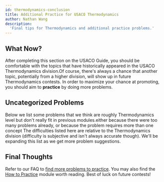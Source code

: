 ```yaml
---
id: thermodynamics-conclusion
title: Additional Practice for USACO Thermodynamics
author: Nathan Wang
description:
  'Final tips for Thermodynamics and additional practice problems.'
---
```


## What Now?

After completing this section on the USACO Guide, you should be comfortable with
the topics that have historically appeared in the USACO Thermodynamics
division.<Asterisk>Of course, there's always a chance that another topic,
potentially from a higher division, will show up in future Thermodynamics
contests.</Asterisk> In order to maximize your chance at promoting, you should
aim to **practice** by doing more problems.

## Uncategorized Problems

Below we list some problems that we think are roughly Thermodynamics level but don't
really fit in previous modules.<Asterisk>either because there were too many
problems already, or because the problem requires more than one
concept</Asterisk> The difficulties listed here are relative to the Thermodynamics
division (difficulty is subjective and isn't always accurate though). We'll be
expanding this list as we get more problem suggestions.

<Problems problems="problems" />

## Final Thoughts

Refer to our FAQ to
[find more problems to practice](/general/faq#q-where-can-i-find-more-practice-problems).
You may also find the [How to Practice](/general/practicing)
module worth reading. Best of luck on future contests!
